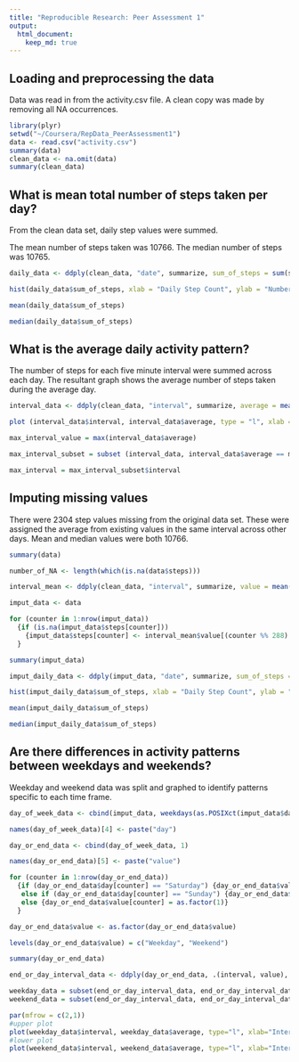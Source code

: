 ```yaml
---
title: "Reproducible Research: Peer Assessment 1"
output: 
  html_document:
    keep_md: true
---
```



## Loading and preprocessing the data

Data was read in from the activity.csv file.  A clean copy was made by removing all NA occurrences.

```r
library(plyr)
setwd("~/Coursera/RepData_PeerAssessment1")
data <- read.csv("activity.csv")
summary(data)
clean_data <- na.omit(data)
summary(clean_data)
```

## What is mean total number of steps taken per day?

From the clean data set, daily step values were summed.

The mean number of steps taken was 10766.  The median number of steps was 10765.

```r
daily_data <- ddply(clean_data, "date", summarize, sum_of_steps = sum(steps))

hist(daily_data$sum_of_steps, xlab = "Daily Step Count", ylab = "Number of Days", main = "Step Count Histogram")

mean(daily_data$sum_of_steps)

median(daily_data$sum_of_steps)
```

## What is the average daily activity pattern?

The number of steps for each five minute interval were summed across each day. The resultant graph shows the average number of steps taken during the average day.

```r
interval_data <- ddply(clean_data, "interval", summarize, average = mean(steps))

plot (interval_data$interval, interval_data$average, type = "l", xlab = "Interval", ylab = "Steps")

max_interval_value = max(interval_data$average)

max_interval_subset = subset (interval_data, interval_data$average == max_interval_value)

max_interval = max_interval_subset$interval

```

## Imputing missing values

There were 2304 step values missing from the original data set.  These were assigned the average from existing values in the same interval across other days.  Mean and median values were both 10766.

```r

summary(data)

number_of_NA <- length(which(is.na(data$steps)))

interval_mean <- ddply(clean_data, "interval", summarize, value = mean(steps))

imput_data <- data

for (counter in 1:nrow(imput_data))
  {if (is.na(imput_data$steps[counter])) 
    {imput_data$steps[counter] <- interval_mean$value[(counter %% 288) + 1]}
  }

summary(imput_data)

imput_daily_data <- ddply(imput_data, "date", summarize, sum_of_steps = sum(steps))

hist(imput_daily_data$sum_of_steps, xlab = "Daily Step Count", ylab = "Number of Days", main = "Step Count Histogram")

mean(imput_daily_data$sum_of_steps)

median(imput_daily_data$sum_of_steps)

```


## Are there differences in activity patterns between weekdays and weekends?

Weekday and weekend data was split and graphed to identify patterns specific to each time frame.

```r
day_of_week_data <- cbind(imput_data, weekdays(as.POSIXct(imput_data$date)))

names(day_of_week_data)[4] <- paste("day")

day_or_end_data <- cbind(day_of_week_data, 1)

names(day_or_end_data)[5] <- paste("value")

for (counter in 1:nrow(day_or_end_data))
  {if (day_or_end_data$day[counter] == "Saturday") {day_or_end_data$value[counter] = 2}
   else if (day_or_end_data$day[counter] == "Sunday") {day_or_end_data$value[counter] = 2}
   else {day_or_end_data$value[counter] = as.factor(1)}
  }

day_or_end_data$value <- as.factor(day_or_end_data$value)

levels(day_or_end_data$value) = c("Weekday", "Weekend")

summary(day_or_end_data)

end_or_day_interval_data <- ddply(day_or_end_data, .(interval, value), summarize, average = mean(steps))

weekday_data = subset(end_or_day_interval_data, end_or_day_interval_data$value == "Weekday")
weekend_data = subset(end_or_day_interval_data, end_or_day_interval_data$value == "Weekend")

par(mfrow = c(2,1))
#upper plot
plot(weekday_data$interval, weekday_data$average, type="l", xlab="Interval", ylab="Average Steps", main="Weekdays")
#lower plot
plot(weekend_data$interval, weekend_data$average, type="l", xlab="Interval", ylab="Average Steps", main="Weekends")

```

